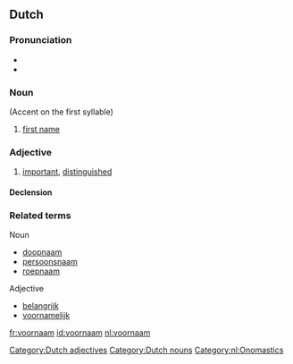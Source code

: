 ==Dutch==

===Pronunciation===
* {{audio|Nl-voornaam.ogg|audio}}
* {{IPA|/vorˈnam/|lang=nl}}

===Noun===
{{nl-noun|m|voornamen|voornaampje}} (Accent on the first syllable)

# [[first name]]

===Adjective===
{{nl-adj|voornamer}}

# [[important]], [[distinguished]]

====Declension====
{{nl-decl-adj|voorname}}

===Related terms===
Noun
* [[doopnaam]]
* [[persoonsnaam]]
* [[roepnaam]]

Adjective
* [[belangrijk]]
* [[voornamelijk]]

[[Category:Dutch adjectives]]
[[Category:Dutch nouns]]
[[Category:nl:Onomastics]]

[[fr:voornaam]]
[[id:voornaam]]
[[nl:voornaam]]